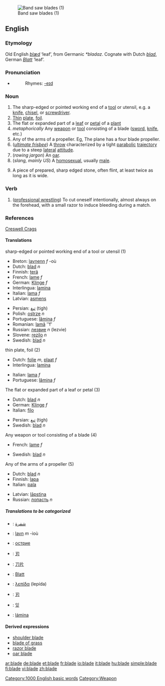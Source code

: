 [[Image:Band saw blades.jpg|thumb|right|Band saw blades (1)]]
==English==

===Etymology===
Old English ''[[blæd]]'' ‘leaf’, from Germanic ''*bladaz''.  Cognate with Dutch ''[[blad]]'', German ''[[Blatt]]'' ‘leaf’.

===Pronunciation===
*{{audio|en-us-blade.ogg|Audio (US)}}
*:Rhymes: [[Rhymes:English:-eɪd|-eɪd]]

===Noun===
{{en-noun}}

#The sharp-edged or pointed working end of a [[tool]] or utensil, e.g. a [[knife]], [[chisel]], or [[screwdriver]].
#[[thin|Thin]] [[plate]], [[foil]].
# The flat or expanded part of a [[leaf]] or [[petal]] of a [[plant]] 
#''metaphorically'' Any [[weapon]] or [[tool]] consisting of a blade ([[sword]], [[knife]], etc.)
#Any of the arms of a propeller. Eg, The plane has a four blade propeller.
#(''[[ultimate frisbee]]'') A [[throw]] characterized by a tight [[parabolic]] [[trajectory]] due to a steep [[lateral]] [[attitude]].
#(''rowing jargon'') An [[oar]].
#(''slang, mainly US'') A [[homosexual]], usually [[male]].
#{{archaeology}} A piece of prepared, sharp edged stone, often flint, at least twice as long as it is wide.

===Verb===
{{en-verb}}

#([[professional wrestling]]) To cut oneself intentionally, almost always on the forehead, with a small razor to induce bleeding during a match.

===References===
{{archaeology}} [http://www.creswell-crags.org.uk/Books_and_links/Glossary.htm#B Creswell Crags]

====Translations====
;sharp-edged or pointed working end of a tool or utensil (1)
{{top}}
*Breton: [[lavnenn]] ''f'' -où
*Dutch: [[blad]] ''n''
*Finnish: [[terä]]
*French: [[lame]] ''f''
*German: [[Klinge]] ''f''
*Interlingua: [[lamina]]
*Italian: [[lama]] ''f''
*Latvian: [[asmens]] {{m}}
{{mid}}
*Persian: [[تیغ]] (tigh)
*Polish: [[ostrze]] ''n''
*Portuguese: [[lâmina]] ''f''
*Romanian: [[lamă]] ''f'
*Russian: [[лезвие]] ''n'' (lezvie)
*Slovene: [[rezilo]] ''n''
*Swedish: [[blad]] ''n''
{{bottom}}

;thin plate, foil (2)
{{top}}
*Dutch: [[folie]] ''m'', [[plaat]] ''f''
*Interlingua: [[lamina]]
{{mid}}
*Italian: [[lama]] ''f''
*Portuguese: [[lâmina]] ''f''
{{bottom}}

;The flat or expanded part of a leaf or petal (3)
{{top}}
*Dutch: [[blad]] ''n''
*German: [[Klinge]] ''f''
*Italian: [[filo]] {{m}}
{{mid}}
*Persian: [[تیغ]] (tigh)
*Swedish: [[blad]] ''n''
{{bottom}}

;Any weapon or tool consisting of a blade (4)
{{top}}
*French: [[lame]] ''f''
{{mid}}
*Swedish: [[blad]] ''n''
{{bottom}}

;Any of the arms of a propeller (5)
{{top}}
*Dutch: [[blad]] ''n''
*Finnish: [[lapa]]
*Italian: [[pala]] {{f}}
{{mid}}
*Latvian: [[lāpstiņa]] {{f}}
*Russian: [[лопасть]] ''n''
{{bottom}}

=====Translations to be categorized=====
{{checktrans}}
{{top}}
*{{ttbc|Arabic}}: [[شفرة]] {{g|Arabic}}
*{{ttbc|Breton}}: [[lavn]] ''m'' -ioù
*{{ttbc|Bulgarian}}: [[острие]] {{n}}
*{{ttbc|CJKV Characters}}: [[刃]]
*{{ttbc|Chinese}}: [[刀片]]
{{mid}}
*{{ttbc|German}}: [[Blatt]] {{n}}
*{{ttbc|Greek}}: [[λεπίδα]] {{f}} (lepída)
*{{ttbc|Japanese}}: [[刃]]
*{{ttbc|Korean}}: [[잎]]
*{{ttbc|Spanish}}: [[lámina]] {{f}}
{{bottom}}

====Derived expressions====
*[[shoulder blade]]
*[[blade of grass]]
*[[razor blade]]
*[[oar blade]]

[[Category:1000 English basic words]]
[[Category:Weapon]]

[[ar:blade]]
[[de:blade]]
[[et:blade]]
[[fr:blade]]
[[io:blade]]
[[it:blade]]
[[hu:blade]]
[[simple:blade]]
[[fi:blade]]
[[vi:blade]]
[[zh:blade]]